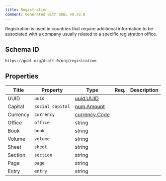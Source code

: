 ```yaml
---
title: Registration
comment: Generated with GOBL v0.42.8
---
```


Registration is used in countries that require additional information to be associated with a company usually related to a specific registration office.

## Schema ID

`https://gobl.org/draft-0/org/registration`

## Properties

| Title    | Property         | Type                                    | Req. | Description |
|----------|------------------|-----------------------------------------|------|-------------|
| UUID     | `uuid`           | [uuid.UUID](/draft-0/uuid/uuid)         |      |             |
| Capital  | `social_capital` | [num.Amount](/draft-0/num/amount)       |      |             |
| Currency | `currency`       | [currency.Code](/draft-0/currency/code) |      |             |
| Office   | `office`         | string                                  |      |             |
| Book     | `book`           | string                                  |      |             |
| Volume   | `volume`         | string                                  |      |             |
| Sheet    | `sheet`          | string                                  |      |             |
| Section  | `section`        | string                                  |      |             |
| Page     | `page`           | string                                  |      |             |
| Entry    | `entry`          | string                                  |      |             |

